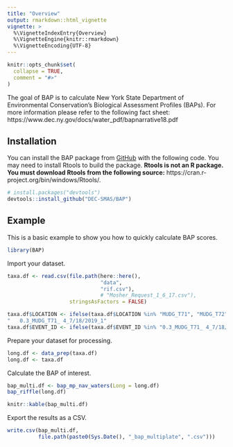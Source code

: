 ```yaml
---
title: "Overview"
output: rmarkdown::html_vignette
vignette: >
  %\VignetteIndexEntry{Overview}
  %\VignetteEngine{knitr::rmarkdown}
  %\VignetteEncoding{UTF-8}
---
```


```r
knitr::opts_chunk$set(
  collapse = TRUE,
  comment = "#>"
)
```
The goal of BAP is to calculate New York State Department of Environmental Conservation's Biological Assessment Profiles (BAPs). For more information please refer to the following fact sheet: https://www.dec.ny.gov/docs/water_pdf/bapnarrative18.pdf

## Installation

You can install the BAP package from [GitHub](https://github.com/) with the following code. You may need to install Rtools to build the package. __Rtools is not an R package. You must download Rtools from the following source:__ https://cran.r-project.org/bin/windows/Rtools/.

``` r
# install.packages("devtools")
devtools::install_github("DEC-SMAS/BAP")
```
## Example

This is a basic example to show you how to quickly calculate BAP scores.

```r
library(BAP)
```

Import your dataset.
```r
taxa.df <- read.csv(file.path(here::here(),
                              "data",
                              "rif.csv"),
                              # "Mosher_Request_1_6_17.csv"),
                    stringsAsFactors = FALSE)

taxa.df$LOCATION <- ifelse(taxa.df$LOCATION %in% "MUDG_T71", "MUDG_T72", taxa.df$LOCATION)
"	0.3_MUDG_T71_ 4_7/18/2019_1"
taxa.df$EVENT_ID <- ifelse(taxa.df$EVENT_ID %in% "0.3_MUDG_T71_ 4_7/18/2019_1", "0.3_MUDG_T72_ 4_7/18/2019_1", taxa.df$EVENT_ID)
```

Prepare your dataset for processing.
```r
long.df <- data_prep(taxa.df)
long.df <- taxa.df
```

Calculate the BAP of interest.
```r
bap_multi.df <- bap_mp_nav_waters(Long = long.df)
bap_riffle(long.df)
```

```r
knitr::kable(bap_multi.df)
```

Export the results as a CSV.
```r
write.csv(bap_multi.df, 
          file.path(paste0(Sys.Date(), "_bap_multiplate", ".csv")))
```
